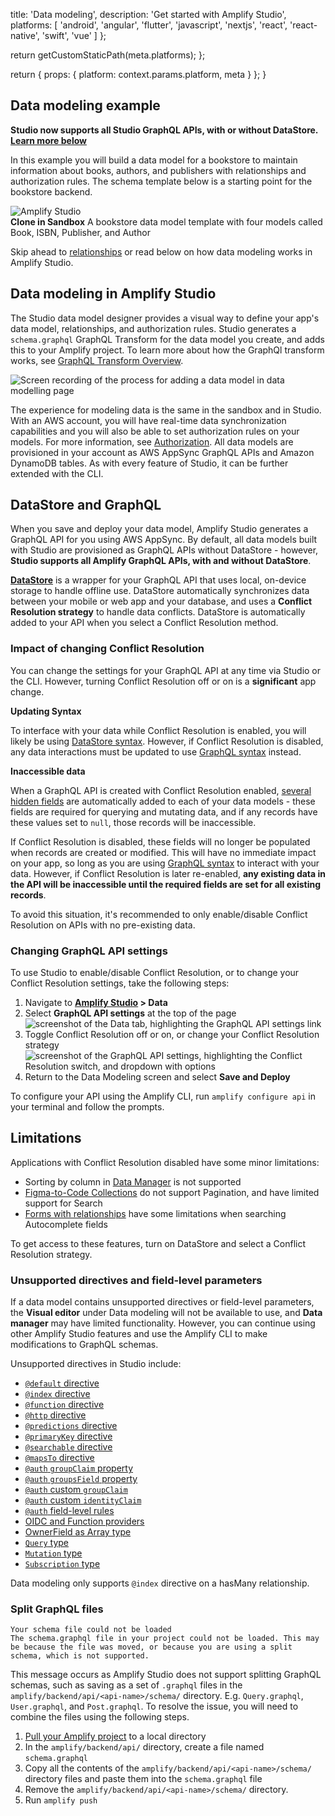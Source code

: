 
  title: 'Data modeling',
  description: 'Get started with Amplify Studio',
  platforms: [
    'android',
    'angular',
    'flutter',
    'javascript',
    'nextjs',
    'react',
    'react-native',
    'swift',
    'vue'
  ]
};

  return getCustomStaticPath(meta.platforms);
};

  return {
    props: {
      platform: context.params.platform,
      meta
    }
  };
}

## Data modeling example

<Callout info>

**Studio now supports all Studio GraphQL APIs, with or without DataStore. [Learn more below](#datastore-and-graphql)**

</Callout>

In this example you will build a data model for a bookstore to maintain information about books, authors, and publishers with relationships and authorization rules. The schema template below is a starting point for the bookstore backend.

<ExternalLinkButton href="https://sandbox.amplifyapp.com/schema-design/8771638b-a00a-4a1d-af23-26913967cc5f/clone">
  <img alt="Amplify Studio" src="/images/console/adminui.svg" />
  <div>
    <strong>Clone in Sandbox</strong> A bookstore data model template with four
    models called Book, ISBN, Publisher, and Author
  </div>
</ExternalLinkButton>

Skip ahead to [relationships](/[platform]/tools/console/data/relationships/) or read below on how data modeling works in Amplify Studio.

## Data modeling in Amplify Studio

The Studio data model designer provides a visual way to define your app's data model, relationships, and authorization rules. Studio generates a `schema.graphql` GraphQL Transform for the data model you create, and adds this to your Amplify project. To learn more about how the GraphQl transform works, see [GraphQL Transform Overview](/[platform]/tools/cli-legacy/graphql-transformer/overview/).

![Screen recording of the process for adding a data model in data modelling page](/images/console/datamodel.gif)

The experience for modeling data is the same in the sandbox and in Studio. With an AWS account, you will have real-time data synchronization capabilities and you will also be able to set authorization rules on your models. For more information, see [Authorization](/[platform]/tools/console/authz/). All data models are provisioned in your account as AWS AppSync GraphQL APIs and Amazon DynamoDB tables. As with every feature of Studio, it can be further extended with the CLI.

## DataStore and GraphQL

When you save and deploy your data model, Amplify Studio generates a GraphQL API for you using AWS AppSync. By default, all data models built with Studio are provisioned as GraphQL APIs without DataStore - however, **Studio supports all Amplify GraphQL APIs, with and without DataStore**.

**[DataStore](/[platform]/build-a-backend/more-features/datastore/set-up-datastore/)** is a wrapper for your GraphQL API that uses local, on-device storage to handle offline use. DataStore automatically synchronizes data between your mobile or web app and your database, and uses a **Conflict Resolution strategy** to handle data conflicts. DataStore is automatically added to your API when you select a Conflict Resolution method.

### Impact of changing Conflict Resolution

You can change the settings for your GraphQL API at any time via Studio or the CLI. However, turning Conflict Resolution off or on is a **significant** app change.

**Updating Syntax**

To interface with your data while Conflict Resolution is enabled, you will likely be using [DataStore syntax](/[platform]/build-a-backend/datastore/manipulate-data//q/platform/js/). However, if Conflict Resolution is disabled, any data interactions must be updated to use [GraphQL syntax](/[platform]/build-a-backend/graphqlapi/mutate-data/) instead.

**Inaccessible data**

When a GraphQL API is created with Conflict Resolution enabled, [several hidden fields](/[platform]/build-a-backend/more-features/datastore/how-it-works/#conflict-resolution) are automatically added to each of your data models - these fields are required for querying and mutating data, and if any records have these values set to `null`, those records will be inaccessible.

If Conflict Resolution is disabled, these fields will no longer be populated when records are created or modified. This will have no immediate impact on your app, so long as you are using [GraphQL syntax](/[platform]/build-a-backend/graphqlapi/mutate-data/) to interact with your data. However, if Conflict Resolution is later re-enabled, **any existing data in the API will be inaccessible until the required fields are set for all existing records**.

To avoid this situation, it's recommended to only enable/disable Conflict Resolution on APIs with no pre-existing data.

### Changing GraphQL API settings

To use Studio to enable/disable Conflict Resolution, or to change your Conflict Resolution settings, take the following steps:

1. Navigate to **[Amplify Studio](/[platform]/tools/console/adminui/start/#log-into-the-amplify-console) > Data**
2. Select **GraphQL API settings** at the top of the page ![screenshot of the Data tab, highlighting the GraphQL API settings link](/images/console/conflict-resolution1.png)
3. Toggle Conflict Resolution off or on, or change your Conflict Resolution strategy ![screenshot of the GraphQL API settings, highlighting the Conflict Resolution switch, and dropdown with options](/images/console/conflict-resolution2.png)
4. Return to the Data Modeling screen and select **Save and Deploy**

To configure your API using the Amplify CLI, run `amplify configure api` in your terminal and follow the prompts.

## Limitations

Applications with Conflict Resolution disabled have some minor limitations:

- Sorting by column in [Data Manager](./content-management) is not supported
- [Figma-to-Code Collections](../uibuilder/collections/) do not support Pagination, and have limited support for Search
- [Forms with relationships](../formbuilder/special-inputs/) have some limitations when searching Autocomplete fields

To get access to these features, turn on DataStore and select a Conflict Resolution strategy.

### Unsupported directives and field-level parameters

If a data model contains unsupported directives or field-level parameters, the **Visual editor** under Data modeling will not be available to use, and **Data manager** may have limited functionality. However, you can continue using other Amplify Studio features and use the Amplify CLI to make modifications to GraphQL schemas.

Unsupported directives in Studio include:

- [`@default` directive](/[platform]/tools/cli/graphqlapi/data-modeling/#assign-default-values-for-fields)
- [`@index` directive](/[platform]/tools/cli/graphqlapi/data-modeling/#configure-a-secondary-index)
- [`@function` directive](/[platform]/tools/cli/graphqlapi/custom-business-logic/#lambda-function-resolver)
- [`@http` directive](/[platform]/tools/cli/graphqlapi/custom-business-logic/#http-resolver)
- [`@predictions` directive](/[platform]/tools/cli/graphqlapi/connect-machine-learning-services/)
- [`@primaryKey` directive](/[platform]/tools/cli/graphqlapi/data-modeling/#configure-a-primary-key)
- [`@searchable` directive](/[platform]/tools/cli/graphqlapi/search-and-result-aggregations/)
- [`@mapsTo` directive](/[platform]/tools/cli/graphqlapi/schema-evolution/)
- [`@auth` `groupClaim` property](/[platform]/build-a-backend/graphqlapi/customize-auth/#user-group-based-data-access)
- [`@auth` `groupsField` property](/[platform]/build-a-backend/graphqlapi/customize-auth/#field-level-authorization-rules)
- [`@auth` custom `groupClaim`](/[platform]/build-a-backend/graphqlapi/customize-auth/#configure-custom-identity-and-group-claims)
- [`@auth` custom `identityClaim`](/[platform]/build-a-backend/graphqlapi/customize-auth/#configure-custom-identity-and-group-claims)
- [`@auth` field-level rules](/[platform]/build-a-backend/graphqlapi/customize-auth/#field-level-authorization-rules)
- [OIDC and Function providers](/[platform]/build-a-backend/graphqlapi/customize-auth/#using-oidc-authorization-provider)
- [OwnerField as Array type](/[platform]/build-a-backend/graphqlapi/customize-auth/#multi-user-data-access)
- [`Query` type](/[platform]/tools/cli/graphqlapi/custom-business-logic/#create-a-custom-query-or-mutation)
- [`Mutation` type](/[platform]/tools/cli/graphqlapi/custom-business-logic/#create-a-custom-query-or-mutation)
- [`Subscription` type](/[platform]/tools/cli/graphqlapi/custom-business-logic/#create-a-custom-query-or-mutation)

<Callout>

Data modeling only supports `@index` directive on a hasMany relationship.

</Callout>

### Split GraphQL files

```console
Your schema file could not be loaded
The schema.graphql file in your project could not be loaded. This may be because the file was moved, or because you are using a split schema, which is not supported.
```

This message occurs as Amplify Studio does not support splitting GraphQL schemas, such as saving as a set of `.graphql` files in the `amplify/backend/api/<api-name>/schema/` directory. E.g. `Query.graphql`, `User.graphql`, and `Post.graphql`. To resolve the issue, you will need to combine the files using the following steps.

1. [Pull your Amplify project](/[platform]/tools/console/adminui/extend-cli/#to-configure-the-amplify-cli-for-use-without-an-aws-account) to a local directory
2. In the `amplify/backend/api/` directory, create a file named `schema.graphql`
3. Copy all the contents of the `amplify/backend/api/<api-name>/schema/` directory files and paste them into the `schema.graphql` file
4. Remove the `amplify/backend/api/<api-name>/schema/` directory.
5. Run `amplify push`
